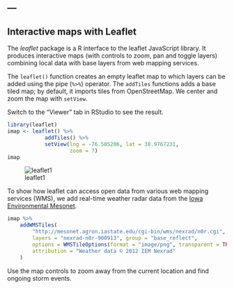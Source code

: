 ---
---

## Interactive maps with Leaflet

The *leaflet* package is a R interface to the leaflet JavaScript library. It produces interactive maps (with controls to zoom, pan and toggle layers) combining local data with base layers from web mapping services.

<!--split-->

The `leaflet()` function creates an empty leaflet map to which layers can be added using the pipe (`%>%`) operator. The `addTiles` functions adds a base tiled map; by default, it imports tiles from OpenStreetMap. We center and zoom the map with `setView`. 

Switch to the "Viewer" tab in RStudio to see the result.

```r
library(leaflet)
imap <- leaflet() %>%
            addTiles() %>%
            setView(lng = -76.505206, lat = 38.9767231, 
                    zoom = 7)
imap
```

![leaflet1]({{ site.baseurl }}/images/leaflet1.png)

<!--split-->

To show how leaflet can access open data from various web mapping services (WMS), we add real-time weather radar data from the [Iowa Environmental Mesonet](https://mesonet.agron.iastate.edu/ogc/).

```r
imap %>%
    addWMSTiles(
        "http://mesonet.agron.iastate.edu/cgi-bin/wms/nexrad/n0r.cgi",
        layers = "nexrad-n0r-900913", group = "base_reflect",
        options = WMSTileOptions(format = "image/png", transparent = TRUE),
        attribution = "Weather data © 2012 IEM Nexrad"
    )
```

Use the map controls to zoom away from the current location and find ongoing storm events.
